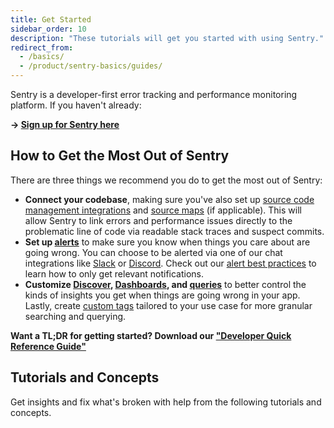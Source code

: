```yaml
---
title: Get Started
sidebar_order: 10
description: "These tutorials will get you started with using Sentry."
redirect_from:
  - /basics/
  - /product/sentry-basics/guides/
---
```


Sentry is a developer-first error tracking and performance monitoring platform. If you haven't already:

**→ [Sign up for Sentry here](https://sentry.io/signup/)**

## How to Get the Most Out of Sentry

There are three things we recommend you do to get the most out of Sentry:

- **Connect your codebase**, making sure you've also set up [source code management integrations](/product/integrations/source-code-mgmt/) and [source maps](/product/sentry-basics/integrate-frontend/upload-source-maps/) (if applicable). This will allow Sentry to link errors and performance issues directly to the problematic line of code via readable stack traces and suspect commits.
- **Set up [alerts](/product/alerts/)** to make sure you know when things you care about are going wrong. You can choose to be alerted via one of our chat integrations like [Slack](/product/integrations/notification-incidents/slack/) or [Discord](/product/integrations/notification-incidents/discord/). Check out our [alert best practices](/product/alerts/best-practices/) to learn how to only get relevant notifications.
- **Customize [Discover](/product/discover-queries/), [Dashboards](/product/dashboards/), and [queries](/product/discover-queries/query-builder/)** to better control the kinds of insights you get when things are going wrong in your app. Lastly, create [custom tags](/product/reference/search/searchable-properties/#custom-tags) tailored to your use case for more granular searching and querying.

**Want a TL;DR for getting started? Download our ["Developer Quick Reference Guide"](/developer-quick-reference-guide.pdf)**

## Tutorials and Concepts

Get insights and fix what's broken with help from the following tutorials and concepts.

<PageGrid />
